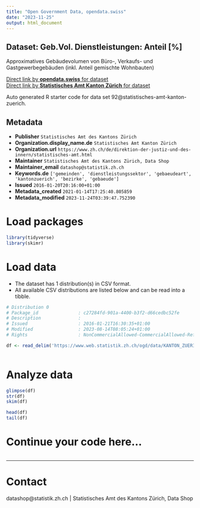 ```yaml
---
title: "Open Government Data, opendata.swiss"
date: "2023-11-25"
output: html_document
---
```


## Dataset: Geb.Vol. Dienstleistungen: Anteil [%]

Approximatives Gebäudevolumen von Büro-, Verkaufs- und Gastgewerbegebäuden (inkl. Anteil gemischte Wohnbauten)

[Direct link by **opendata.swiss** for dataset](https://opendata.swiss/de/dataset/geb-vol-dienstleistungen-anteil)<br>
[Direct link by **Statistisches Amt Kanton Zürich** for dataset](https://www.zh.ch/de/politik-staat/gemeinden/gemeindeportraet.html)

Auto generated R starter code for data set 92@statistisches-amt-kanton-zuerich.

## Metadata

- **Publisher** `Statistisches Amt des Kantons Zürich`
- **Organization.display_name.de** `Statistisches Amt Kanton Zürich`
- **Organization.url** `https://www.zh.ch/de/direktion-der-justiz-und-des-innern/statistisches-amt.html`
- **Maintainer** `Statistisches Amt des Kantons Zürich, Data Shop`
- **Maintainer_email** `datashop@statistik.zh.ch`
- **Keywords.de** `['gemeinden', 'dienstleistungssektor', 'gebaeudeart', 'kantonzuerich', 'bezirke', 'gebaeude']`
- **Issued** `2016-01-20T20:16:00+01:00`
- **Metadata_created** `2021-01-14T17:25:40.805859`
- **Metadata_modified** `2023-11-24T03:39:47.752390`


# Load packages

```r

library(tidyverse)
library(skimr)

```

# Load data

-   The dataset has 1 distribution(s) in CSV format.
-   All available CSV distributions are listed below and can be read into a tibble.

```r

# Distribution 0
# Package_id               : c27284fd-901a-4400-b3f2-d66cedbc52fe
# Description              : 
# Issued                   : 2016-01-21T16:30:35+01:00
# Modified                 : 2023-08-14T08:05:24+01:00
# Rights                   : NonCommercialAllowed-CommercialAllowed-ReferenceRequired

df <- read_delim('https://www.web.statistik.zh.ch/ogd/data/KANTON_ZUERICH_157.csv')



```

# Analyze data

```r

glimpse(df)
str(df)
skim(df)

head(df)
tail(df)

```

# Continue your code here...

```r

```

------------------------------------------------------------------------

# Contact

datashop@statistik.zh.ch | Statistisches Amt des Kantons Zürich, Data Shop
